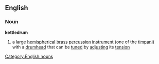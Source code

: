 ==English==
===Noun===
'''kettledrum'''
#a large [[hemispherical]] [[brass]] [[percussion]] [[instrument]] (one of the [[timpani]]) with a [[drumhead]] that can be [[tune]]d by [[adjusting]] its [[tension]]
[[Category:English nouns]]